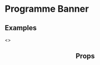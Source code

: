 
<Meta title="2 Pattern Library/Structure/Programme Banner" component={ProgrammeBannerTop} />

# Programme Banner

## Examples 

<Preview>
    <Story name="LFF Example">
        <ProgrammeBannerTop image="https://i.imgur.com/Mp50VE4.png" />
    </Story>
</Preview>

<Preview>
    <Story name="LFF Example with link">
        <ProgrammeBannerTop image="https://i.imgur.com/Mp50VE4.png" link="http://google.com" title="London Film Festival" />
    </Story>
</Preview>

<Preview>
    <Story name="LFF Example with other components">
        <>
            <Header navItems={navItems} quickLinks={quickLinksData} />
            <ProgrammeBannerTop image="https://i.imgur.com/Mp50VE4.png" link="http://google.com" title="London Film Festival" />
            <div style={{
                height: "200vh",
                width: "100%",
                background: "linear-gradient(0deg, rgba(255,255,255,1) 0%, rgba(0,0,0,1) 100%)"
            }}></div>
        </>
    </Story>
</Preview>


<Preview>
    <Story name="No image example">
        <ProgrammeBannerTop />
    </Story>
</Preview>

## Props 

<Props of={ProgrammeBannerTop} />
